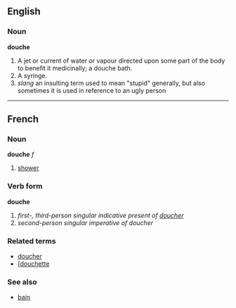 ==English==
===Noun===
'''douche'''

#A jet or current of water or vapour directed upon some part of the body to benefit it medicinally; a douche bath.
#A syringe.
# ''slang'' an insulting term used to mean "stupid" generally, but also sometimes it is used in reference to an ugly person

----

==French==
===Noun===
'''douche''' ''f''

# [[shower]]

===Verb form===
'''douche'''

# ''first-, third-person singular indicative present of [[doucher]]''
# ''second-person singular imperative of doucher''

===Related terms===
*[[doucher]]
*[[[douchette]]

===See also===
*[[bain]]